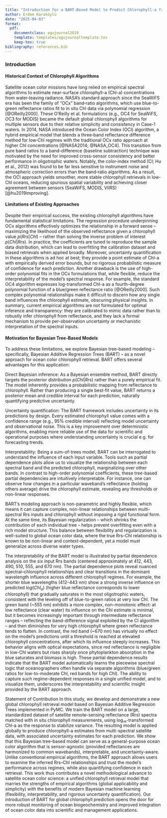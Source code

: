 ```yaml
---
title: "Introduction for a BART-Based Model to Predict Chlorophyll-a from Satellite Reflectance"
author: Erdem Karaköylü
date: "2025-04-03"
format:
  pdf:
    documentclass: agujournal2019
    template: templates/agujournaltemplate.tex
    keep-tex: true
bibliography: references.bib
---
```


### Introduction

#### Historical Context of Chlorophyll Algorithms
Satellite ocean color missions have long relied on empirical spectral algorithms to estimate near-surface chlorophyll-a (Chl-a) concentrations from water‐leaving radiance. NASA’s standard approach since the SeaWiFS era has been the family of “OCx” band‐ratio algorithms, which use blue-to-green reflectance ratios fit to in situ Chl data via polynomial regression [@OReilly2000]. These O’Reilly et al. formulations (e.g., OC4 for SeaWiFS, OC3 for MODIS) became the default global chlorophyll algorithms for multiple sensors due to their relative simplicity and consistency in Case-1 waters. In 2014, NASA introduced the Ocean Color Index (OCI) algorithm, a hybrid empirical model that blends a three‐band reflectance difference method for low‐Chl regimes with the traditional OCx ratio approach at higher Chl concentrations [@NASA2014; @NASA_OC4]. This transition from pure band ratios to a band-difference (baseline subtraction) technique was motivated by the need for improved cross-sensor consistency and better performance in oligotrophic waters. Notably, the color‐index method (CI; Hu et al., 2012) was found to be far less sensitive to instrument noise and atmospheric correction errors than the band‐ratio algorithms. As a result, the OCI approach yields smoother, more stable chlorophyll retrievals in low‐Chl oceans, reducing spurious spatial variability and achieving closer agreement between sensors (SeaWiFS, MODIS, VIIRS) [@hu2019improving].

#### Limitations of Existing Approaches
Despite their empirical success, the existing chlorophyll algorithms have fundamental statistical limitations. The regression procedure underpinning OCx algorithms effectively optimizes the relationship in a forward sense – maximizing the likelihood of the observed reflectance given a chlorophyll value $p(Rrs | Chl)$ – rather than solving the inverse problem of interest $p(Chl | Rrs)$. In practice, the coefficients are tuned to reproduce the sample data distribution, which can lead to overfitting the calibration dataset and biased retrievals when applied broadly. Moreover, uncertainty quantification in these algorithms is ad hoc at best; they provide a point estimate of Chl-a with empirically derived error bounds, but no rigorous probabilistic measure of confidence for each prediction. Another drawback is the use of high-order polynomial fits in the OCx formulations that, while flexible, reduce the interpretability of the model’s spectral response. For example, the standard OC4 algorithm expresses log-transformed Chl-a as a fourth-degree polynomial function of a blue/green reflectance ratio [@OReilly2000]. Such complex polynomial relationships make it difficult to discern how any single band influences the chlorophyll estimate, obscuring physical insights. In summary, current empirical algorithms are not formulated for optimal inference and transparency: they are calibrated to mimic data rather than to robustly infer chlorophyll from reflectance, and they lack a formal mechanism to provide per-observation uncertainty or mechanistic interpretation of the spectral inputs.

#### Motivation for Bayesian Tree-Based Models
To address these limitations, we explore Bayesian tree-based modeling – specifically, Bayesian Additive Regression Trees (BART) – as a novel approach for ocean color chlorophyll retrieval. BART offers several advantages for this application:

Direct Bayesian inference: As a Bayesian ensemble method, BART directly targets the posterior distribution $p(Chl | Rrs)$ rather than a purely empirical fit. The model inherently provides a probabilistic mapping from reflectance to chlorophyll. Rather than producing a single best-fit value, BART returns a posterior mean and credible interval for each prediction, naturally quantifying predictive uncertainty.

Uncertainty quantification: The BART framework includes uncertainty in its predictions by design. Every estimated chlorophyll value comes with a confidence range (e.g., 95% credible interval) reflecting model uncertainty and observational noise. This is a key improvement over deterministic algorithms, enabling more reliable use of the data for scientific and operational purposes where understanding uncertainty is crucial e.g. for forecasting trends.

Interpretability: Being a sum-of-trees model, BART can be interrogated to understand the influence of each input variable. Tools such as partial dependence plots allow us to visualize the relationship between each spectral band and the predicted chlorophyll, marginalizing over other bands. In contrast to high-order polynomial coefficients, these tree-based partial dependencies are intuitively interpretable. For instance, one can observe how changes in a particular waveband’s reflectance (holding others average) drive the chlorophyll estimate, revealing any thresholds or non-linear responses.

BART’s modeling approach is non-parametric and highly flexible, which means it can capture complex, non-linear relationships between multi-spectral Rrs inputs and chlorophyll without imposing a rigid functional form. At the same time, its Bayesian regularization – which shrinks the contribution of each individual tree – helps prevent overfitting even with a rich model structure. This balance between flexibility and regularization is well-suited to global ocean color data, where the true Rrs–Chl relationship is known to be non-linear and context-dependent, yet a model must generalize across diverse water types.

The interpretability of the BART model is illustrated by partial dependence analysis on the six input Rrs bands (centered approximately at 412, 443, 490, 510, 555, and 670 nm). The partial dependence plots reveal nuanced spectral–chlorophyll relationships and clear transitions in the dominant wavelength influence across different chlorophyll regimes. For example, the shorter blue wavelengths (412–443 nm) show a strong inverse influence on predicted $log(Chl_a)$ (higher blue reflectance corresponds to lower chlorophyll) that gradually saturates in the most oligotrophic waters, consistent with the leveling off of blue-to-green ratios at very low Chl. The green band (~555 nm) exhibits a more complex, non-monotonic effect: at low reflectance (clear water) its influence on the Chl estimate is minimal, but it becomes increasingly important through intermediate reflectance ranges – reflecting the band-difference signal exploited by the CI algorithm – and then diminishes for very high chlorophyll where green reflectance tends to flatten. In contrast, the red band (~670 nm) has virtually no effect on the model’s predictions until a threshold is reached at elevated chlorophyll concentrations, after which its influence steeply increases. This behavior aligns with optical expectations, since red reflectance is negligible in low-Chl waters but rises sharply once phytoplankton absorption in the blue saturates and biomass is high. These partial dependence results indicate that the BART model automatically learns the piecewise spectral logic that oceanographers often handle via separate algorithms (blue/green ratios for low-to-moderate Chl, red bands for high Chl). The ability to capture such regime-dependent responses in a single unified model, and to visualize them, underscores the interpretability and scientific insight provided by the BART approach.

Statement of Contribution
In this study, we develop and demonstrate a new global chlorophyll retrieval model based on Bayesian Additive Regression Trees implemented in PyMC. We train the BART model on a large, standardized dataset of satellite remote-sensing reflectance (Rrs) spectra matched with in situ chlorophyll measurements, using log₁₀-transformed Chl-a as the response to stabilize variance. The resulting model is applied globally to produce chlorophyll-a estimates from multi-spectral satellite data, with associated uncertainty estimates for each prediction. We show that this Bayesian tree-based model can serve as a general-purpose ocean color algorithm that is sensor-agnostic (provided reflectances are harmonized to common wavebands), interpretable, and uncertainty-aware. Unlike conventional empirical algorithms, the BART approach allows users to examine the inferred Rrs–Chl relationships and trust the model’s performance across regimes, while also quantifying confidence in each retrieval. This work thus contributes a novel methodological advance to satellite ocean color science: a unified chlorophyll retrieval model that marries the strengths of empirical algorithms (global applicability and simplicity) with the benefits of modern Bayesian machine learning (flexibility, interpretability, and rigorous uncertainty quantification). Our introduction of BART for global chlorophyll prediction opens the door for more robust monitoring of ocean biogeochemistry and improved integration of ocean color data into scientific and management applications.